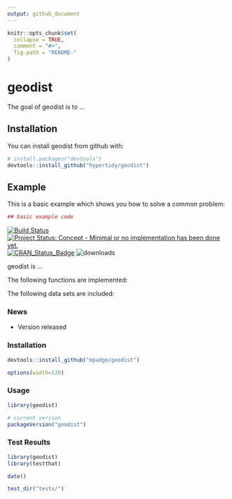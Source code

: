 ```yaml
---
output: github_document
---
```


<!-- README.md is generated from README.Rmd. Please edit that file -->

```r
knitr::opts_chunk$set(
  collapse = TRUE,
  comment = "#>",
  fig.path = "README-"
)
```

# geodist

The goal of geodist is to ...

## Installation

You can install geodist from github with:

```r
# install.packages("devtools")
devtools::install_github("hypertidy/geodist")
```

## Example

This is a basic example which shows you how to solve a common problem:

```r
## basic example code
```

[![Build Status](https://travis-ci.org/mpadge/geodist.svg)](https://travis-ci.org/mpadge/geodist) 
[![Project Status: Concept - Minimal or no implementation has been done yet.](http://www.repostatus.org/badges/0.1.0/concept.svg)](http://www.repostatus.org/#concept)
[![CRAN_Status_Badge](http://www.r-pkg.org/badges/version/geodist)](http://cran.r-project.org/web/packages/geodist) 
![downloads](http://cranlogs.r-pkg.org/badges/grand-total/geodist)

geodist is ...

The following functions are implemented:

The following data sets are included:

### News

- Version  released

### Installation

```r
devtools::install_github("mpadge/geodist")
```

```r
options(width=120)
```

### Usage

```r
library(geodist)

# current verison
packageVersion("geodist")

```

### Test Results

```r
library(geodist)
library(testthat)

date()

test_dir("tests/")
```
